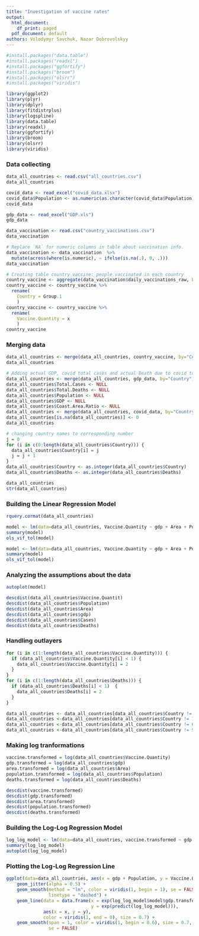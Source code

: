 ```yaml
---
title: "Investigation of vaccine rates"
output:
  html_document:
    df_print: paged
  pdf_document: default
authors: Volodymyr Savchuk, Nazar Dobrovolskyy
---
```


```r
#install.packages("data.table")
#install.packages("readxl")
#install.packages("ggfortify")
#install.packages("broom")
#install.packages("olsrr")
#install.packages("viridis")

library(ggplot2)
library(plyr)
library(dplyr)
library(fitdistrplus)
library(logspline)
library(data.table)
library(readxl)
library(ggfortify)
library(broom)
library(olsrr)
library(viridis)
```
### Data collecting


```r

data_all_countries <- read.csv("all_countries.csv")
data_all_countries
```

```r
covid_data <- read_excel("covid_data.xlsx")
covid_data$Population <- as.numeric(as.character(covid_data$Population))
covid_data
```

```r
gdp_data <- read_excel("GDP.xls")
gdp_data
```

```r
data_vaccination <- read.csv("country_vaccinations.csv")
data_vaccination
```


```r
# Replace `NA` for numeric columns in table about vaccination info.
data_vaccination <- data_vaccination  %>%
  mutate(across(where(is.numeric), ~ ifelse(is.na(.), 0, .)))
data_vaccination
```

```r
# Creating table country_vaccine: people vaccinated in each country
country_vaccine <- aggregate(data_vaccination$daily_vaccinations_raw, by=list(data_vaccination$country), sum)
country_vaccine <- country_vaccine %>% 
  rename(
    Country = Group.1
    )
country_vaccine <- country_vaccine %>% 
  rename(
    Vaccine.Quantity = x
    )
country_vaccine

```
### Merging data
```r
data_all_countries <- merge(data_all_countries, country_vaccine, by="Country")
data_all_countries
```
```r
# Adding actual GDP, covid total cases and actual Death due to covid to table data_all_countries.
data_all_countries <- merge(data_all_countries, gdp_data, by="Country")
data_all_countries$Total.Cases <- NULL
data_all_countries$Total.Deaths <- NULL
data_all_countries$Population <- NULL
data_all_countries$GDP <- NULL
data_all_countries$Coast.Area.Ratio <- NULL
data_all_countries <- merge(data_all_countries, covid_data, by="Country")
data_all_countries[is.na(data_all_countries)] <- 0
data_all_countries
```

```r
# changing country names to corresponding number
j = 0
for (i in c(0:length(data_all_countries$Country))) {
  data_all_countries$Country[i] = j
  j = j + 1
}
data_all_countries$Country <- as.integer(data_all_countries$Country) 
data_all_countries$Deaths <- as.integer(data_all_countries$Deaths) 
```


```r
data_all_countries
str(data_all_countries)
```
### Building the Linear Regression Model
```r
rquery.cormat(data_all_countries)
```

```r
model <- lm(data=data_all_countries, Vaccine.Quantity ~ gdp + Area + Population + Deaths + Cases + Recovered)
summary(model)
ols_vif_tol(model)
```
```r
model <- lm(data=data_all_countries, Vaccine.Quantity ~ gdp + Area + Population + Deaths)
summary(model)
ols_vif_tol(model)
```

### Analyzing the assumptions about the data
```r
autoplot(model)

descdist(data_all_countries$Vaccine.Quantit)
descdist(data_all_countries$Population)
descdist(data_all_countries$Area)
descdist(data_all_countries$gdp)
descdist(data_all_countries$Cases)
descdist(data_all_countries$Deaths)
```

### Handling outlayers

```r
for (i in c(1:length(data_all_countries$Vaccine.Quantity))) {
  if (data_all_countries$Vaccine.Quantity[i] < 1) {
    data_all_countries$Vaccine.Quantity[i] = 2
  }
}
for (i in c(1:length(data_all_countries$Deaths))) {
  if (data_all_countries$Deaths[i] < 1)  {
    data_all_countries$Deaths[i] = 2
  }
}

data_all_countries <- data_all_countries[data_all_countries$Country != 133,]
data_all_countries <-data_all_countries[data_all_countries$Country != 134,]
data_all_countries <-data_all_countries[data_all_countries$Country != 67,]
data_all_countries <-data_all_countries[data_all_countries$Country != 94,]
```

### Making log tranformations 

```r
vaccine.transformed = log(data_all_countries$Vaccine.Quantity)
gdp.transformed = log(data_all_countries$gdp)
area.transformed = log(data_all_countries$Area)
population.transformed = log(data_all_countries$Population)
deaths.transformed = log(data_all_countries$Deaths)

descdist(vaccine.transformed)
descdist(gdp.transformed)
descdist(area.transformed)
descdist(population.transformed)
descdist(deaths.transformed)
```

### Building the Log-Log Regression Model

```r
log_log_model <- lm(data=data_all_countries, vaccine.transformed ~ gdp.transformed + population.transformed)
summary(log_log_model)
autoplot(log_log_model)
```
### Plotting the Log-Log Regression Line

```r
ggplot(data=data_all_countries, aes(x = gdp + Population, y = Vaccine.Quantity)) +
    geom_jitter(alpha = 0.5) +
    geom_smooth(method = "lm", color = viridis(1, begin = 1), se = FALSE, 
                linetype = "dashed") +
    geom_line(data = data.frame(x = exp(log_log_model$model$gdp.transformed) + exp(log_log_model$model$population.transformed),
                                y = exp(predict(log_log_model))),
              aes(x = x, y = y),
              color = viridis(1, end = 0), size = 0.7) +
    geom_smooth(span = 1, color = viridis(1, begin = 0.6), size = 0.7, linetype = "dashed",
                se = FALSE)
```

